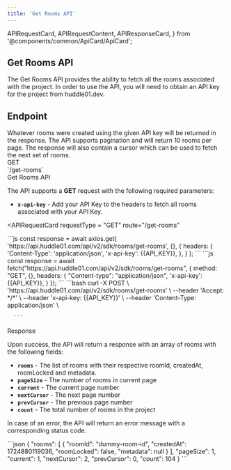 ```yaml
---
title: 'Get Rooms API'
---
```


  APIRequestCard,
  APIRequestContent,
  APIResponseCard,
} from '@components/common/ApiCard/ApiCard';

## **Get Rooms API**

The Get Rooms API provides the ability to fetch all the rooms associated with the project.
In order to use the API, you will need to obtain an API key for the project from huddle01.dev.

## **Endpoint**
<div className="flex justify-between w-full lg:flex-row flex-col">
  <HighLight className="my-3 w-full">
    <RequestStrip
      method={'GET'}
      url={'https://api.huddle01.com/api/v2/sdk'}
      endpoint={'rooms/get-rooms'}
    />
  </HighLight>
</div>


<Paragraph className="mt-5">
Whatever rooms were created using the given API key will be returned in the response. The API supports pagination and will return 10 rooms per page. The response will also contain a cursor which can be used to fetch the next set of rooms.
</Paragraph>

<div className="grid md:grid-cols-2 gap-4 grid-cols-1 mt-10  md:h-[24.5rem]">
<div>
<div className="flex items-center gap-4">
<Pill >GET</Pill>
<div className="text-sm font-normal text-slate-50">`/get-rooms`</div>

</div>

<div className="mt-7 font-mono text-2xl font-bold text-[#f1f5f9]">
  Get Rooms API
</div>

The API supports a **GET** request with the following required parameters:

- **`x-api-key`** - Add your API Key to the headers to fetch all rooms associated with your API Key.


</div>

<APIRequestCard
    requestType = "GET"
    route="/get-rooms"
    
  >

  <APIRequestContent value="axios">
      ```js
      const response = await axios.get(
        'https://api.huddle01.com/api/v2/sdk/rooms/get-rooms',
        {},
        {
          headers: {
            'Content-Type': 'application/json',
            'x-api-key': {{API_KEY}},
          },
        }
    );
      ```
  </APIRequestContent>

    
  <APIRequestContent value="fetch">
    ```js
    const response = await fetch("https://api.huddle01.com/api/v2/sdk/rooms/get-rooms", {
      method: "GET",
      {},
      headers: {
        "Content-type": "application/json",
        'x-api-key': {{API_KEY}},
      }
    });
    ```
  </APIRequestContent>

  <APIRequestContent value="cUrl">
      ```bash
curl -X POST \
  'https://api.huddle01.com/api/v2/sdk/rooms/get-rooms' \
  --header 'Accept: */*' \
  --header 'x-api-key: {{API_KEY}}' \
  --header 'Content-Type: application/json' \
  
      ```
  </APIRequestContent>
  </APIRequestCard>

</div>

<div className="grid md:grid-cols-2 gap-4 grid-cols-1 mt-10">
<div className="text-start ">

<div className="font-mono text-2xl font-bold text-[#f1f5f9]">Response</div>

Upon success, the API will return a response with an array of rooms with the following fields:

- **`rooms`** - The list of rooms with their respective roomId, createdAt, roomLocked and metadata.
- **`pageSize`** - The number of rooms in current page
- **`current`** - The current page number
- **`nextCursor`** - The next page number
- **`prevCursor`** - The previous page number
- **`count`** - The total number of rooms in the project 

In case of an error, the API will return an error message with a corresponding status code.

</div>

<APIResponseCard>
  <APIRequestContent value="Success">
    ```json
    {
      "rooms": [
          {
              "roomId": "dummy-room-id",
              "createdAt": 1724880119036,
              "roomLocked": false,
              "metadata": null
          }
      ],
      "pageSize": 1,
      "current": 1,
      "nextCursor": 2,
      "prevCursor": 0,
      "count": 104
    }
    ```
  </APIRequestContent>
</APIResponseCard>

</div>

